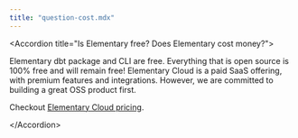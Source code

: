 ```yaml
---
title: "question-cost.mdx"
---
```


&lt;Accordion title="Is Elementary free? Does Elementary cost money?"&gt;

Elementary dbt package and CLI are free. Everything that is open source is 100% free and will remain free!
Elementary Cloud is a paid SaaS offering, with premium features and integrations.
However, we are committed to building a great OSS product first.

Checkout [Elementary Cloud pricing](https://www.elementary-data.com/pricing).

&lt;/Accordion&gt;
